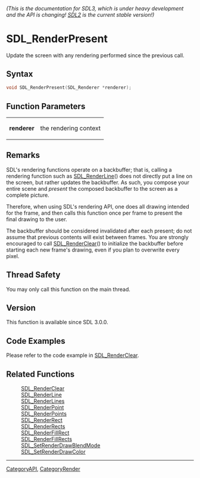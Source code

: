 ====== (This is the documentation for SDL3, which is under heavy development and the API is changing! [https://wiki.libsdl.org/ SDL2] is the current stable version!) ======
= SDL_RenderPresent =

Update the screen with any rendering performed since the previous call.

== Syntax ==

<syntaxhighlight lang='c'>
void SDL_RenderPresent(SDL_Renderer *renderer);
</syntaxhighlight>

== Function Parameters ==

{|
|'''renderer'''
|the rendering context
|}

== Remarks ==

SDL's rendering functions operate on a backbuffer; that is, calling a
rendering function such as [[SDL_RenderLine]]() does not directly put a
line on the screen, but rather updates the backbuffer. As such, you compose
your entire scene and ''present'' the composed backbuffer to the screen as
a complete picture.

Therefore, when using SDL's rendering API, one does all drawing intended
for the frame, and then calls this function once per frame to present the
final drawing to the user.

The backbuffer should be considered invalidated after each present; do not
assume that previous contents will exist between frames. You are strongly
encouraged to call [[SDL_RenderClear]]() to initialize the backbuffer
before starting each new frame's drawing, even if you plan to overwrite
every pixel.

== Thread Safety ==

You may only call this function on the main thread.

== Version ==

This function is available since SDL 3.0.0.

== Code Examples ==

Please refer to the code example in [[SDL_RenderClear]].

== Related Functions ==

:[[SDL_RenderClear]]
:[[SDL_RenderLine]]
:[[SDL_RenderLines]]
:[[SDL_RenderPoint]]
:[[SDL_RenderPoints]]
:[[SDL_RenderRect]]
:[[SDL_RenderRects]]
:[[SDL_RenderFillRect]]
:[[SDL_RenderFillRects]]
:[[SDL_SetRenderDrawBlendMode]]
:[[SDL_SetRenderDrawColor]]

----
[[CategoryAPI]], [[CategoryRender]]


